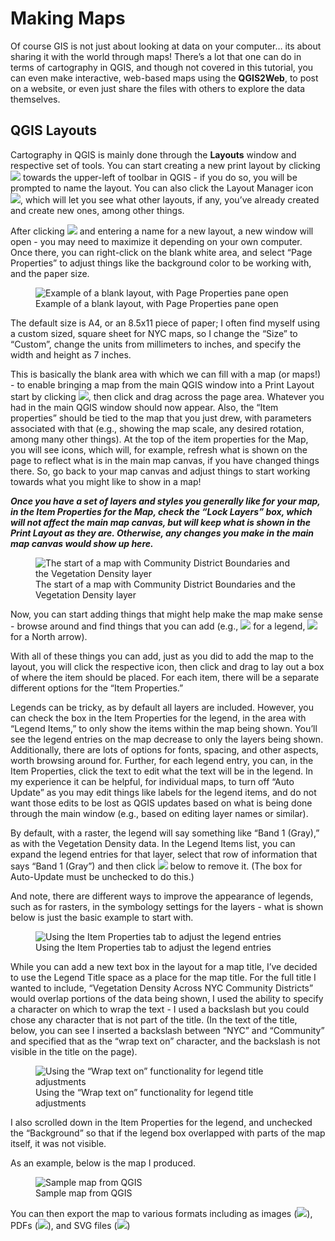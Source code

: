 # Making Maps

Of course GIS is not just about looking at data on your computer... its about sharing it with the world through maps! There's a lot that one can do in terms of cartography in QGIS, and though not covered in this tutorial, you can even make interactive, web-based maps using the **QGIS2Web**, to post on a website, or even just share the files with others to explore the data themselves.

## QGIS Layouts

Cartography in QGIS is mainly done through the **Layouts** window and respective set of tools. You can start creating a new print layout by clicking ![](https://raw.githubusercontent.com/qgis/QGIS/b32e15500a51ca1d6f6d69869188db55467cf657/images/themes/default/mActionNewLayout.svg) towards the upper-left of toolbar in QGIS - if you do so, you will be prompted to name the layout.  You can also click the Layout Manager icon ![](https://raw.githubusercontent.com/qgis/QGIS/b32e15500a51ca1d6f6d69869188db55467cf657/images/themes/default/mActionLayoutManager.svg), which will let you see what other layouts, if any, you've already created and create new ones, among other things.

After clicking ![](https://raw.githubusercontent.com/qgis/QGIS/b32e15500a51ca1d6f6d69869188db55467cf657/images/themes/default/mActionNewLayout.svg) and entering a name for a new layout, a new window will open - you may need to maximize it depending on your own computer. Once there, you can right-click on the blank white area, and select "Page Properties" to adjust things like the background color to be working with, and the paper size.

![Example of a blank layout, with Page Properties pane open](./images/LayoutWindow.png)

The default size is A4, or an 8.5x11 piece of paper; I often find myself using a custom sized, square sheet for NYC maps, so I change the "Size" to "Custom", change the units from millimeters to inches, and specify the width and height as 7 inches.

This is basically the blank area with which we can fill with a map (or maps!) - to enable bringing a map from the main QGIS window into a Print Layout start by clicking ![](https://raw.githubusercontent.com/qgis/QGIS/b32e15500a51ca1d6f6d69869188db55467cf657/images/themes/default/mActionAddMap.svg), then click and drag across the page area. Whatever you had in the main QGIS window should now appear. Also, the "Item properties" should be tied to the map that you just drew, with parameters associated with that (e.g., showing the map scale, any desired rotation, among many other things). At the top of the item properties for the Map, you will see icons, which will, for example, refresh what is shown on the page to reflect what is in the main map canvas, if you have changed things there. So, go back to your map canvas and adjust things to start working towards what you might like to show in a map!

***Once you have a set of layers and styles you generally like for your map, in the Item Properties for the Map, check the "Lock Layers" box, which will not affect the main map canvas, but will keep what is shown in the Print Layout as they are. Otherwise, any changes you make in the main map canvas would show up here.*** 

![The start of a map with Community District Boundaries and the Vegetation Density layer](./images/PrintLayout_DesiredLayers.png)

Now, you can start adding things that might help make the map make sense - browse around and find things that you can add (e.g., ![](https://raw.githubusercontent.com/qgis/QGIS/b32e15500a51ca1d6f6d69869188db55467cf657/images/themes/default/mActionAddLegend.svg) for a legend, ![](https://raw.githubusercontent.com/qgis/QGIS/b32e15500a51ca1d6f6d69869188db55467cf657/images/themes/default/north_arrow.svg) for a North arrow). 

With all of these things you can add, just as you did to add the map to the layout, you will click the respective icon, then click and drag to lay out a box of where the item should be placed. For each item, there will be a separate different options for the "Item Properties."

Legends can be tricky, as by default all layers are included. However, you can check the box in the Item Properties for the legend, in the area with "Legend Items," to only show the items within the map being shown. You'll see the legend entries on the map decrease to only the layers being shown. Additionally, there are lots of options for fonts, spacing, and other aspects, worth browsing around for.  Further, for each legend entry, you can, in the Item Properties, click the text to edit what the text will be in the legend.  In my experience it can be helpful, for individual maps, to turn off "Auto Update" as you may edit things like labels for the legend items, and do not want those edits to be lost as QGIS updates based on what is being done through the main window (e.g., based on editing layer names or similar). 

By default, with a raster, the legend will say something like "Band 1 (Gray)," as with the Vegetation Density data. In the Legend Items list, you can expand the legend entries for that layer, select that row of information that says "Band 1 (Gray") and then click ![](https://raw.githubusercontent.com/qgis/QGIS/b32e15500a51ca1d6f6d69869188db55467cf657/images/themes/default/symbologyRemove.svg) below to remove it. (The box for Auto-Update must be unchecked to do this.)

And note, there are different ways to improve the appearance of legends, such as for rasters, in the symbology settings for the layers - what is shown below is just the basic example to start with.

![Using the Item Properties tab to adjust the legend entries](./images/legend_edit.png)

While you can add a new text box in the layout for a map title, I've decided to use the Legend Title space as a place for the map title. For the full title I wanted to include, "Vegetation Density Across NYC Community Districts" would overlap portions of the data being shown, I used the ability to specify a character on which to wrap the text - I used a backslash but you could chose any character that is not part of the title. (In the text of the title, below, you can see I inserted a backslash  between "NYC" and "Community" and specified that as the "wrap text on" character, and the backslash is not visible in the title on the page).

![Using the "Wrap text on" functionality for legend title adjustments](./images/LegendTitle.png)

I also scrolled down in the Item Properties for the legend, and unchecked the "Background" so that if the legend box overlapped with parts of the map itself, it was not visible. 

As an example, below is the map I produced.

![Sample map from QGIS](./images/final_map.png)

You can then export the map to various formats including as images (![](https://raw.githubusercontent.com/qgis/QGIS/b32e15500a51ca1d6f6d69869188db55467cf657/images/themes/default/mActionSaveMapAsImage.svg)), PDFs (![](https://raw.githubusercontent.com/qgis/QGIS/b32e15500a51ca1d6f6d69869188db55467cf657/images/themes/default/mActionSaveAsPDF.svg)), and SVG files (![](https://raw.githubusercontent.com/qgis/QGIS/b32e15500a51ca1d6f6d69869188db55467cf657/images/themes/default/mActionSaveAsSVG.svg))

